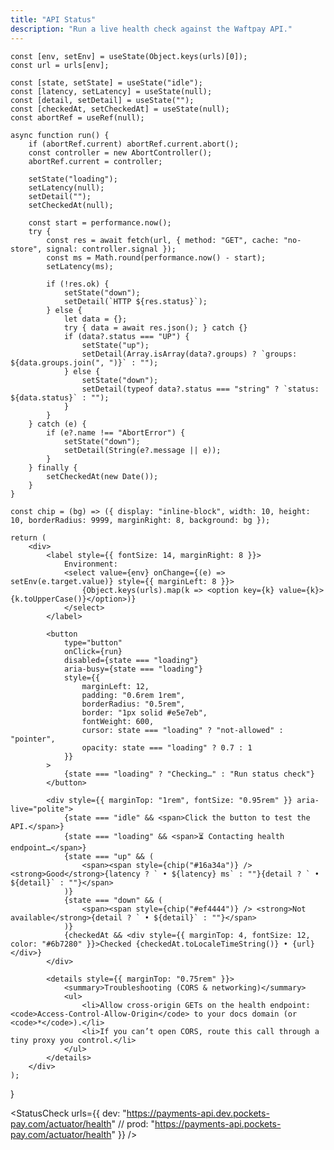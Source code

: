 ```yaml
---
title: "API Status"
description: "Run a live health check against the Waftpay API."
---
```



    const [env, setEnv] = useState(Object.keys(urls)[0]);
    const url = urls[env];

    const [state, setState] = useState("idle");
    const [latency, setLatency] = useState(null);
    const [detail, setDetail] = useState("");
    const [checkedAt, setCheckedAt] = useState(null);
    const abortRef = useRef(null);

    async function run() {
        if (abortRef.current) abortRef.current.abort();
        const controller = new AbortController();
        abortRef.current = controller;

        setState("loading");
        setLatency(null);
        setDetail("");
        setCheckedAt(null);

        const start = performance.now();
        try {
            const res = await fetch(url, { method: "GET", cache: "no-store", signal: controller.signal });
            const ms = Math.round(performance.now() - start);
            setLatency(ms);

            if (!res.ok) {
                setState("down");
                setDetail(`HTTP ${res.status}`);
            } else {
                let data = {};
                try { data = await res.json(); } catch {}
                if (data?.status === "UP") {
                    setState("up");
                    setDetail(Array.isArray(data?.groups) ? `groups: ${data.groups.join(", ")}` : "");
                } else {
                    setState("down");
                    setDetail(typeof data?.status === "string" ? `status: ${data.status}` : "");
                }
            }
        } catch (e) {
            if (e?.name !== "AbortError") {
                setState("down");
                setDetail(String(e?.message || e));
            }
        } finally {
            setCheckedAt(new Date());
        }
    }

    const chip = (bg) => ({ display: "inline-block", width: 10, height: 10, borderRadius: 9999, marginRight: 8, background: bg });

    return (
        <div>
            <label style={{ fontSize: 14, marginRight: 8 }}>
                Environment:
                <select value={env} onChange={(e) => setEnv(e.target.value)} style={{ marginLeft: 8 }}>
                    {Object.keys(urls).map(k => <option key={k} value={k}>{k.toUpperCase()}</option>)}
                </select>
            </label>

            <button
                type="button"
                onClick={run}
                disabled={state === "loading"}
                aria-busy={state === "loading"}
                style={{
                    marginLeft: 12,
                    padding: "0.6rem 1rem",
                    borderRadius: "0.5rem",
                    border: "1px solid #e5e7eb",
                    fontWeight: 600,
                    cursor: state === "loading" ? "not-allowed" : "pointer",
                    opacity: state === "loading" ? 0.7 : 1
                }}
            >
                {state === "loading" ? "Checking…" : "Run status check"}
            </button>

            <div style={{ marginTop: "1rem", fontSize: "0.95rem" }} aria-live="polite">
                {state === "idle" && <span>Click the button to test the API.</span>}
                {state === "loading" && <span>⏳ Contacting health endpoint…</span>}
                {state === "up" && (
                    <span><span style={chip("#16a34a")} /> <strong>Good</strong>{latency ? ` • ${latency} ms` : ""}{detail ? ` • ${detail}` : ""}</span>
                )}
                {state === "down" && (
                    <span><span style={chip("#ef4444")} /> <strong>Not available</strong>{detail ? ` • ${detail}` : ""}</span>
                )}
                {checkedAt && <div style={{ marginTop: 4, fontSize: 12, color: "#6b7280" }}>Checked {checkedAt.toLocaleTimeString()} • {url}</div>}
            </div>

            <details style={{ marginTop: "0.75rem" }}>
                <summary>Troubleshooting (CORS & networking)</summary>
                <ul>
                    <li>Allow cross-origin GETs on the health endpoint: <code>Access-Control-Allow-Origin</code> to your docs domain (or <code>*</code>).</li>
                    <li>If you can’t open CORS, route this call through a tiny proxy you control.</li>
                </ul>
            </details>
        </div>
    );
}

<StatusCheck
    urls={{
        dev: "https://payments-api.dev.pockets-pay.com/actuator/health"
        // prod: "https://payments-api.pockets-pay.com/actuator/health"
    }}
/>